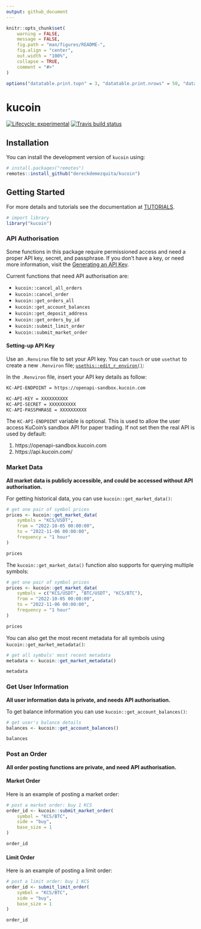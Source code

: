 ```yaml
---
output: github_document
---
```


```r
knitr::opts_chunk$set(
    warning = FALSE,
    message = FALSE,
    fig.path = "man/figures/README-",
    fig.align = "center",
    out.width = "100%",
    collapse = TRUE,
    comment = "#>"
)

options("datatable.print.topn" = 3, "datatable.print.nrows" = 50, "datatable.print.class" = TRUE, "datatable.print.trunc.cols" = TRUE)
```

# kucoin

<!-- badges: start -->
[![Lifecycle: experimental](https://img.shields.io/badge/lifecycle-experimental-orange.svg)](https://www.tidyverse.org/lifecycle/#experimental)
[![Travis build status](https://travis-ci.org/dereckdemezquita/kucoin.svg?branch=master)](https://travis-ci.org/dereckdemezquita/kucoin)
<!-- badges: end -->

## Installation

You can install the development version of `kucoin` using:

```r
# install.packages("remotes")
remotes::install_github("dereckdemezquita/kucoin")
```

## Getting Started

For more details and tutorials see the documentation at [TUTORIALS](TUTORIALS.md).

```r
# import library
library("kucoin")
```

### API Authorisation

Some functions in this package require permissioned access and need a proper API key, secret, and passphrase. If you don't have a key, or need more information, visit the [Generating an API Key](https://docs.kucoin.com/#generating-an-api-key){target="_blank}.

Current functions that need API authorisation are:

* `kucoin::cancel_all_orders`
* `kucoin::cancel_order`
* `kucoin::get_orders_all`
* `kucoin::get_account_balances`
* `kucoin::get_deposit_address`
* `kucoin::get_orders_by_id`
* `kucoin::submit_limit_order`
* `kucoin::submit_market_order`

#### Setting-up API Key

Use an `.Renviron` file to set your API key. You can `touch` or use `usethat` to create a new `.Renviron` file; [`usethis::edit_r_environ()`](https://usethis.r-lib.org/reference/edit.html){target="_blank"}:

In the `.Renviron` file, insert your API key details as follow:

```bash
KC-API-ENDPOINT = https://openapi-sandbox.kucoin.com

KC-API-KEY = XXXXXXXXXX
KC-API-SECRET = XXXXXXXXXX
KC-API-PASSPHRASE = XXXXXXXXXX
```

The `KC-API-ENDPOINT` variable is optional. This is used to allow the user access KuCoin's sandbox API for paper trading. If not set then the real API is used by default:

1. https://openapi-sandbox.kucoin.com
1. https://api.kucoin.com/

### Market Data

**All market data is publicly accessible, and could be accessed without API authorisation.**

For getting historical data, you can use `kucoin::get_market_data()`:

```r
# get one pair of symbol prices
prices <- kucoin::get_market_data(
    symbols = "KCS/USDT",
    from = "2022-10-05 00:00:00",
    to = "2022-11-06 00:00:00",
    frequency = "1 hour"
)

prices
```

The `kucoin::get_market_data()` function also supports for querying multiple symbols:

```r
# get one pair of symbol prices
prices <- kucoin::get_market_data(
    symbols = c("KCS/USDT", "BTC/USDT", "KCS/BTC"),
    from = "2022-10-05 00:00:00",
    to = "2022-11-06 00:00:00",
    frequency = "1 hour"
)

prices
```

You can also get the most recent metadata for all symbols using `kucoin::get_market_metadata()`:

```r
# get all symbols' most recent metadata
metadata <- kucoin::get_market_metadata()

metadata
```

### Get User Information

**All user information data is private, and needs API authorisation.**

To get balance information you can use `kucoin::get_account_balances()`:

```r
# get user's balance details
balances <- kucoin::get_account_balances()

balances
```

### Post an Order

**All order posting functions are private, and need API authorisation.**

#### Market Order

Here is an example of posting a market order:

```r
# post a market order: buy 1 KCS
order_id <- kucoin::submit_market_order(
    symbol = "KCS/BTC",
    side = "buy",
    base_size = 1
)

order_id
```

#### Limit Order

Here is an example of posting a limit order:

```r
# post a limit order: buy 1 KCS
order_id <- submit_limit_order(
    symbol = "KCS/BTC",
    side = "buy",
    base_size = 1
)

order_id
```
